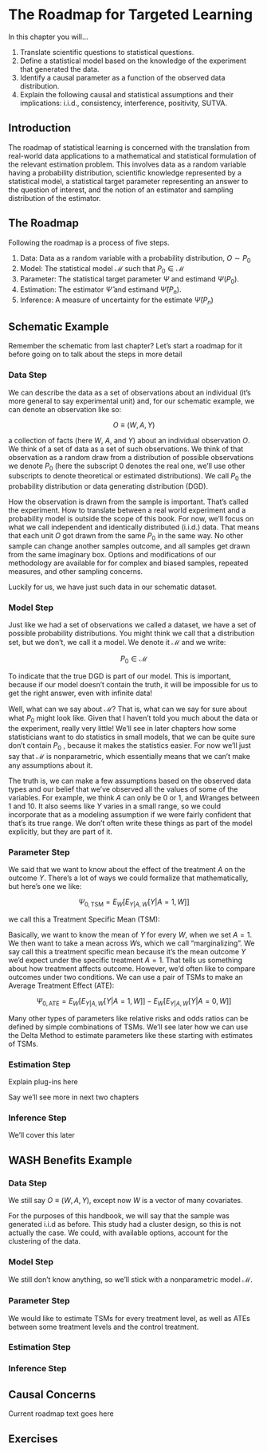 # The Roadmap for Targeted Learning {#roadmap}

In this chapter you will...

1. Translate scientific questions to statistical questions.
2. Define a statistical model based on the knowledge of the experiment that generated the data.
3. Identify a causal parameter as a function of the observed data distribution.
4. Explain the following causal and statistical assumptions and their implications: i.i.d., consistency, interference, positivity, SUTVA.

## Introduction

The roadmap of statistical learning is concerned with the translation from real-world data applications to a mathematical and statistical formulation of the relevant estimation problem. This involves data as a random variable having a probability distribution, scientific knowledge represented by a statistical model, a statistical target parameter representing an answer to the question of interest, and the notion of an estimator and sampling distribution of the estimator.

## The Roadmap

Following the roadmap is a process of five steps.

1. Data: Data as a random variable with a probability distribution, $O\sim P_0$
2. Model: The statistical model $\mathcal{M}$ such that $P_0 \in \mathcal{M}$
3. Parameter: The statistical target parameter $\Psi$ and estimand $\Psi(P_0)$.
4. Estimation: The estimator $\hat{\Psi}$ and estimand $\hat{\Psi}(P_n)$.
5. Inference: A measure of uncertainty for the estimate $\hat{\Psi}(P_n)$

## Schematic Example

Remember the schematic from last chapter? Let's start a roadmap for it before going on to talk about the steps in more detail

### Data Step

We can describe the data as a set of observations about an individual (it's more general to say experimental unit) and, for our schematic example, we can denote an observation like so:

$$O \equiv (W,A,Y)$$

a collection of facts (here $W$, $A$, and $Y$)  about an individual observation $O$. We think of a set of data as a set of such observations. We think of that observation as a random draw from a distribution of possible observations we denote $P_0$ (here the subscript $0$ denotes the real one, we'll use other subscripts to denote theoretical or estimated distributions). We call $P_0$ the probability distribution or data generating distribution (DGD).

How the observation is drawn from the sample is important. That's called the experiment. How to translate between a real world experiment and a probability model is outside the scope of this book. For now, we'll focus on what we call independent and identically distributed (i.i.d.) data. That means that each unit $O$ got drawn from the same $P_0$ in the same way. No other sample can change another samples outcome, and all samples get drawn from the same imaginary box. Options and modifications of our methodology are available for for complex and biased samples, repeated measures, and other sampling concerns.

Luckily for us, we have just such data in our schematic dataset.

### Model Step

Just like we had a set of observations we called a dataset, we have a set of possible probability distributions. You might think we call that a distribution set, but we don't, we call it a model. We denote it $\mathcal{M}$ and we write:

$$P_0 \in \mathcal{M}$$

To indicate that the true DGD is part of our model. This is important, because if our model doesn't contain the truth, it will be impossible for us to get the right answer, even with infinite data!

Well, what can we say about $\mathcal{M}$? That is, what can we say for sure about what $P_0$ might look like. Given that I haven't told you much about the data or the experiment, really very little! We'll see in later chapters how some statisticians want to do statistics in small models, that we can be quite sure don't contain $P_0$ , because it makes the statistics easier. For now we'll just say that $\mathcal{M}$ is nonparametric, which essentially means that we can't make any assumptions about it.

The truth is, we can make a few assumptions based on the observed data types and our belief that we've observed all the values of some of the variables. For example, we think $A$ can only be 0 or 1, and $W$ranges between 1 and 10. It also seems like $Y$ varies in a small range, so we could incorporate that as a modeling assumption if we were fairly confident that that's its true range. We don't often write these things as part of the model explicitly, but they are part of it.

### Parameter Step

We said that we want to know about the effect of the treatment $A$  on the outcome $Y$. There's a lot of ways we could formalize that mathematically, but here's one we like:

$$\Psi_{0,\text{TSM}}=E_W[E_{Y|A,W}[Y|A=1,W]]$$

we call this a Treatment Specific Mean (TSM):

Basically, we want to know the mean of $Y$ for every $W$, when we set $A=1$. We then want to take a mean across $W$s, which we call "marginalizing". We say call this a treatment specific mean because it's the mean outcome $Y$ we'd expect under the specific treatment $A=1$. That tells us something about how treatment affects outcome. However, we'd often like to compare outcomes under two conditions. We can use a pair of TSMs to make an Average Treatment Effect (ATE):

$$\Psi_{0,\text{ATE}}=E_W[E_{Y|A,W}[Y|A=1,W]]- E_W[E_{Y|A,W}[Y|A=0,W]]$$

Many other types of parameters like relative risks and odds ratios can be defined by simple combinations of TSMs. We'll see later how we can use the Delta Method to estimate parameters like these starting with estimates of TSMs.

### Estimation Step

Explain plug-ins here

Say we'll see more in next two chapters

### Inference Step

We'll cover this later

## WASH Benefits Example

### Data Step

We still say $O \equiv (W,A,Y)$, except now $W$  is a vector of many covariates. 

For the purposes of this handbook, we will say that the sample was generated i.i.d as before. This study had a cluster design, so this is not actually the case. We could, with available options, account for the clustering of the data. 

### Model Step

We still don't know anything, so we'll stick with a nonparametric model $\mathcal{M}$.

### Parameter Step

We would like to estimate TSMs for every treatment level, as well as ATEs between some treatment levels and the control treatment.

### Estimation Step

### Inference Step

## Causal Concerns

Current roadmap text goes here

## Exercises